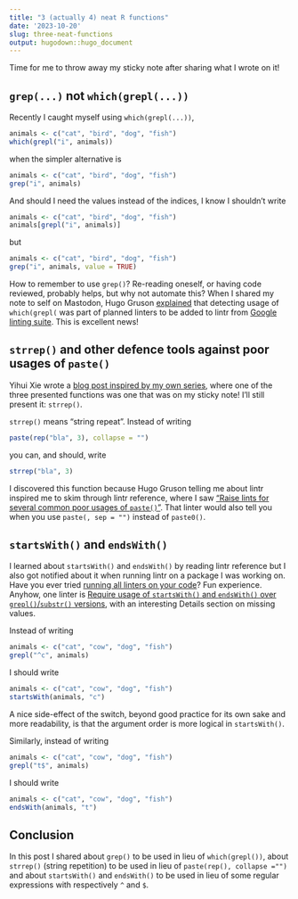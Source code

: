 ```yaml
---
title: "3 (actually 4) neat R functions"
date: '2023-10-20'
slug: three-neat-functions
output: hugodown::hugo_document
---
```


Time for me to throw away my sticky note after sharing what I wrote on it!

## `grep(...)` not `which(grepl(...))`

Recently I caught myself using `which(grepl(...))`,

```r
animals <- c("cat", "bird", "dog", "fish")
which(grepl("i", animals))
```

when the simpler alternative is 

```r
animals <- c("cat", "bird", "dog", "fish")
grep("i", animals)
```

And should I need the values instead of the indices, I know I shouldn't write

```r
animals <- c("cat", "bird", "dog", "fish")
animals[grepl("i", animals)]
```

but

```r
animals <- c("cat", "bird", "dog", "fish")
grep("i", animals, value = TRUE)
```

How to remember to use `grep()`?
Re-reading oneself, or having code reviewed, probably helps, but why not automate this?
When I shared my note to self on Mastodon, Hugo Gruson [explained](https://mastodon.social/deck/@grusonh/111181373365621067) that detecting usage of `which(grepl(` was part of planned linters to be added to lintr from [Google linting suite](https://github.com/r-lib/lintr/issues/884).
This is excellent news!

## `strrep()` and other defence tools against poor usages of `paste()`

Yihui Xie wrote a [blog post inspired by my own series](https://yihui.org/en/2023/10/three-functions/), where one of the three presented functions was one that was on my sticky note! 
I'll still present it: `strrep()`.

`strrep()` means "string repeat". Instead of writing

```r
paste(rep("bla", 3), collapse = "")
```

you can, and should, write

```r
strrep("bla", 3)
```

I discovered this function because Hugo Gruson telling me about lintr inspired me to skim through lintr reference, where I saw ["Raise lints for several common poor usages of `paste()`"](https://lintr.r-lib.org/reference/paste_linter.html).
That linter would also tell you when you use `paste(, sep = "")` instead of `paste0()`.

## `startsWith()` and `endsWith()`

I learned about `startsWith()` and `endsWith()` by reading lintr reference but I also got notified about it when running lintr on a package I was working on.
Have you ever tried [running all linters on your code](https://github.com/r-lib/lintr/issues/1482#issuecomment-1198590483)? Fun experience.
Anyhow, one linter is [Require usage of `startsWith()` and `endsWith()` over `grepl()`/`substr()` versions](https://lintr.r-lib.org/reference/string_boundary_linter.html), with an interesting Details section on missing values.

Instead of writing

```r
animals <- c("cat", "cow", "dog", "fish")
grepl("^c", animals)
```

I should write

```r
animals <- c("cat", "cow", "dog", "fish")
startsWith(animals, "c")
```

A nice side-effect of the switch, beyond good practice for its own sake and more readability, is that the argument order is more logical in `startsWith()`.

Similarly, instead of writing

```r
animals <- c("cat", "cow", "dog", "fish")
grepl("t$", animals)
```

I should write

```r
animals <- c("cat", "cow", "dog", "fish")
endsWith(animals, "t")
```

## Conclusion

In this post I shared about `grep()` to be used in lieu of `which(grepl())`, about `strrep()` (string repetition) to be used in lieu of `paste(rep(), collapse ="")` and about `startsWith()` and `endsWith()` to be used in lieu of some regular expressions with respectively `^` and `$`.    